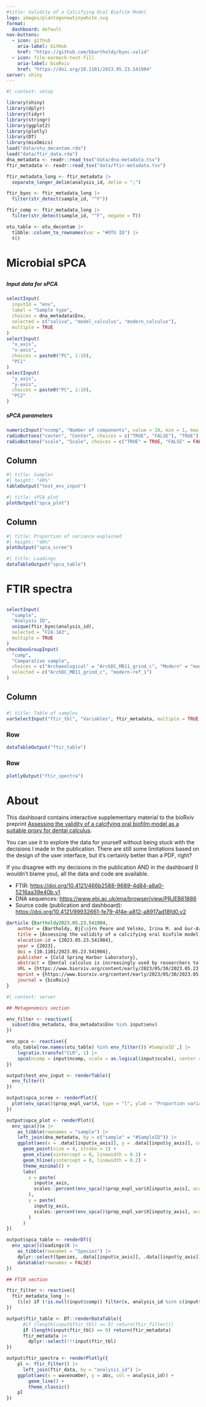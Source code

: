```yaml
---
#title: Validity of a Calcifying Oral Biofilm Model
logo: images/plantagonewtinywhite.svg
format: 
  dashboard: default
nav-buttons: 
  - icon: github
    aria-label: GitHub
    href: "https://github.com/bbartholdy/byoc-valid"
  - icon: file-earmark-text-fill
    aria-label: bioRxiv
    href: "https://doi.org/10.1101/2023.05.23.541904"
server: shiny
---
```


```r
#| context: setup

library(shiny)
library(dplyr)
library(tidyr)
library(stringr)
library(ggplot2)
library(plotly)
library(DT)
library(mixOmics)
load("data/otu_decontam.rda")
load("data/ftir_data.rda")
dna_metadata <- readr::read_tsv("data/dna-metadata.tsv")
ftir_metadata <- readr::read_tsv("data/ftir-metadata.tsv")

ftir_metadata_long <- ftir_metadata |>
  separate_longer_delim(analysis_id, delim = ";")

ftir_byoc <- ftir_metadata_long |>
  filter(str_detect(sample_id, "^F"))

ftir_comp <- ftir_metadata_long |>
  filter(str_detect(sample_id, "^F", negate = T))

otu_table <- otu_decontam |>
  tibble::column_to_rownames(var = "#OTU ID") |>
  t()
```

# Microbial sPCA

## {.sidebar}

##### Input data for sPCA

```r
selectInput(
  inputId = "env",
  label = "Sample type",
  choices = dna_metadata$Env,
  selected = c("saliva", "model_calculus", "modern_calculus"),
  multiple = TRUE
)
selectInput(
  "x_axis", 
  "x-axis", 
  choices = paste0("PC", 1:10), 
  "PC1"
)
selectInput(
  "y_axis", 
  "y-axis", 
  choices = paste0("PC", 1:10), 
  "PC2"
)
```

##### sPCA parameters

```r
numericInput("ncomp", "Number of components", value = 10, min = 1, max = 10)
radioButtons("center", "Center", choices = c("TRUE", "FALSE"), "TRUE")
radioButtons("scale", "Scale", choices = c("TRUE" = TRUE, "FALSE" = FALSE), "FALSE")
```


## Column {width="60%"}

```r
#| title: Samples
#| height: "40%"
tableOutput("test_env_input")
```


```r
#| title: sPCA plot
plotOutput("spca_plot")
```

## Column

```r
#| title: Proportion of variance explained
#| height: "40%"
plotOutput("spca_scree")
```

```r
#| title: Loadings
dataTableOutput("spca_table")
```


# FTIR spectra

## {.sidebar}

```r
selectInput(
  "sample",
  "Analysis ID",
  unique(ftir_byoc$analysis_id),
  selected = "F24.1A3",
  multiple = TRUE
)
checkboxGroupInput(
  "comp", 
  "Comparative sample", 
  choices = c("Archaeological" = "ArchDC_MB11_grind_c", "Modern" = "modern-ref_1"),
  selected = c("ArchDC_MB11_grind_c", "modern-ref_1")
)
```

## Column

### {.toolbar}

```r
#| title: Table of samples
varSelectInput("ftir_tbl", "Variables", ftir_metadata, multiple = TRUE, selected = c("analysis_id", "sample_id", "source", "sample_type"))
```

### Row {height="36%"}

```r
dataTableOutput("ftir_table")
```

### Row

```r
plotlyOutput("ftir_spectra")
```


# About

This dashboard contains interactive supplementary material to the bioRxiv preprint
[Assessing the validity of a calcifying oral biofilm model as a suitable proxy for dental calculus](https://doi.org/10.1101/2023.05.23.541904).

You can use it to explore the data for yourself without being stuck with the decisions
I made in the publication. There are still some limitations based on the design of the
user interface, but it's certainly better than a PDF, right?

If you disagree with my decisions in the publication AND in the dashboard (I wouldn't blame you),
all the data and code are available.

- FTIR: <https://doi.org/10.4121/466b2588-9689-4d84-a8a0-5216aa39e40b.v1>
- DNA sequences: <https://www.ebi.ac.uk/ena/browser/view/PRJEB61886>
- Source code (publication and dashboard): <https://doi.org/10.4121/99932661-fe79-4f4e-a812-a8917ad18fd0.v2>

::: {.card title="BibTeX"}

```bibtex
@article {Bartholdy2023.05.23.541904,
	author = {Bartholdy, Bj{\o}rn Peare and Velsko, Irina M. and Gur-Arieh, Shira and Fagern{\"a}s, Zandra and Warinner, Christina and Henry, Amanda G.},
	title = {Assessing the validity of a calcifying oral biofilm model as a suitable proxy for dental calculus},
	elocation-id = {2023.05.23.541904},
	year = {2023},
	doi = {10.1101/2023.05.23.541904},
	publisher = {Cold Spring Harbor Laboratory},
	abstract = {Dental calculus is increasingly used by researchers to study dietary patterns in past populations. The benefits of using dental calculus for this purpose have been clearly demonstrated in previous studies, with dental calculus harbouring a wealth of microremains and biomarkers for health and diet within its mineral matrix. Previous studies have demonstrated some of the limitations and biases of how methods of processing may overlook, or even remove, some of the important information contained within the mineralised matrix. However, there are many factors that are impossible to account for in vivo and in archaeological material, such as exact dietary intake, and individual factors such as pH and enzyme activity, leaving some limitations that may not be addressed through these types of studies and will require a different approach.We present a protocol for creating a calcifying oral biofilm model that can be used to explore the biases and limitations of dental calculus as a medium for paleodietary reconstructions. We report the microbial and mineral composition of our model in an effort to validate the model calculus as an appropriate proxy to natural dental calculus. The microbial profile and species diversity of our model was determined using metagenomic classification with the nf-core/eager pipeline and Kraken2, and compared to various reference samples from oral sites, including saliva, plaque, and dental calculus. We then assessed whether our model calculus mineralises in a manner similar to natural dental calculus using Fourier transform infrared (FTIR) spectroscopy. The metagenomic classification showed a microbial profile predominantly made up of (facultative) anaerobes, with a community structure that was somewhat distinct from other oral reference samples. The core genera of the model consisted of oral species, but clustered separately from oral reference samples, with a higher abundance of anaerobes.Mineral and organic components of our model mimic that of the modern and archaeological reference calculus that was used as a comparison. There was an overall increase in the inorganic component relative to organic over the course of the experiment, with carbonated hydroxyapatite as the principal compound, consistent with natural human-derived calculus.We conclude that oral biofilm models, such as the one presented in this study, have great potential to validate current methods used in the analysis of archaeological dental calculus, and should be used to complement, rather than replace current in vivo studies.Competing Interest StatementThe authors have declared no competing interest.},
	URL = {https://www.biorxiv.org/content/early/2023/05/30/2023.05.23.541904},
	eprint = {https://www.biorxiv.org/content/early/2023/05/30/2023.05.23.541904.full.pdf},
	journal = {bioRxiv}
}
```

:::

```r
#| context: server

## Metagenomics section

env_filter <- reactive({
  subset(dna_metadata, dna_metadata$Env %in% input$env)
})

env_spca <- reactive({
  otu_table[row.names(otu_table) %in% env_filter()$`#SampleID`,] |>
    logratio.transfo("CLR", 1) |>
    spca(ncomp = input$ncomp, scale = as.logical(input$scale), center = as.logical(input$center))
})

output$test_env_input <- renderTable({
  env_filter()
})

output$spca_scree <- renderPlot({
  plot(env_spca()$prop_expl_var$X, type = "l", ylab = "Proportion variance explained", xlab = "Component")
})

output$spca_plot <- renderPlot({
  env_spca()$x |>
    as_tibble(rownames = "sample") |>
    left_join(dna_metadata, by = c("sample" = "#SampleID")) |>
    ggplot(aes(x = .data[[input$x_axis]], y = .data[[input$y_axis]], col = Env, shape = Env)) +
      geom_point(size = 4, stroke = 1) +
      geom_vline(xintercept = 0, linewidth = 0.2) +
      geom_hline(yintercept = 0, linewidth = 0.2) +
      theme_minimal() +
      labs(
        x = paste(
          input$x_axis, 
          scales::percent(env_spca()$prop_expl_var$X[input$x_axis], accuracy = 0.1)
        ),
        y = paste(
          input$y_axis, 
          scales::percent(env_spca()$prop_expl_var$X[input$y_axis], accuracy = 0.1)
        )
      )
})

output$spca_table <- renderDT({
  env_spca()$loadings$X |>
    as_tibble(rownames = "Species") |>
    dplyr::select(Species, .data[[input$x_axis]], .data[[input$y_axis]]) |>
    datatable(rownames = FALSE)
})

## FTIR section

ftir_filter <- reactive({
  ftir_metadata_long |>
    (\(x) if (!is.null(input$comp)) filter(x, analysis_id %in% c(input$comp, input$sample)) else filter(x, analysis_id %in% input$sample))()
})

output$ftir_table <- DT::renderDataTable({
      #if (length(input$ftir_tbl) == 0) return(ftir_filter())
      if (length(input$ftir_tbl) == 0) return(ftir_metadata)
      ftir_metadata |> 
        dplyr::select(!!!input$ftir_tbl)
})

output$ftir_spectra <- renderPlotly({
    pl <- ftir_filter() |>
      left_join(ftir_data, by = "analysis_id") |>      
    ggplot(aes(x = wavenumber, y = abs, col = analysis_id)) +
        geom_line() +
        theme_classic()
    pl
})

```
